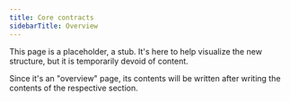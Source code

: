 ```yaml
---
title: Core contracts
sidebarTitle: Overview
---
```


This page is a placeholder, a stub. It's here to help visualize the new structure, but it is temporarily devoid of content.

Since it's an "overview" page, its contents will be written after writing the contents of the respective section.
